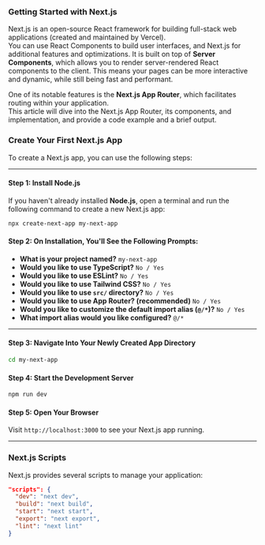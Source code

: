 ### Getting Started with Next.js

Next.js is an open-source React framework for building full-stack web applications (created and maintained by Vercel).  
You can use React Components to build user interfaces, and Next.js for additional features and optimizations. It is built on top of **Server Components**, which allows you to render server-rendered React components to the client. This means your pages can be more interactive and dynamic, while still being fast and performant.

One of its notable features is the **Next.js App Router**, which facilitates routing within your application.  
This article will dive into the Next.js App Router, its components, and implementation, and provide a code example and a brief output.


### Create Your First Next.js App

To create a Next.js app, you can use the following steps:

---

#### Step 1: Install Node.js

If you haven't already installed **Node.js**, open a terminal and run the following command to create a new Next.js app:

```bash
npx create-next-app my-next-app
```

#### Step 2: On Installation, You'll See the Following Prompts:

- **What is your project named?** `my-next-app`
- **Would you like to use TypeScript?** `No / Yes`
- **Would you like to use ESLint?** `No / Yes`
- **Would you like to use Tailwind CSS?** `No / Yes`
- **Would you like to use `src/` directory?** `No / Yes`
- **Would you like to use App Router? (recommended)** `No / Yes`
- **Would you like to customize the default import alias (`@/*`)?** `No / Yes`
- **What import alias would you like configured?** `@/*`

---

#### Step 3: Navigate Into Your Newly Created App Directory

```bash
cd my-next-app
```

#### Step 4: Start the Development Server

```bash
npm run dev
```

#### Step 5: Open Your Browser

Visit `http://localhost:3000` to see your Next.js app running.

---

### Next.js Scripts

Next.js provides several scripts to manage your application:

```json
"scripts": {
  "dev": "next dev",
  "build": "next build",
  "start": "next start",
  "export": "next export",
  "lint": "next lint"
}
```